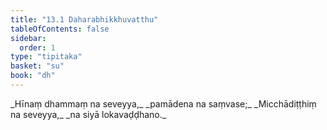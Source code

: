 ```yaml
---
title: "13.1 Daharabhikkhuvatthu"
tableOfContents: false
sidebar:
  order: 1
type: "tipitaka"
basket: "su"
book: "dh"
---
```



<DynamicBreadcrumb />

<Division number="167" book="dh">

<Paragraph number="180" type="verses" book="dh">
_Hīnaṃ dhammaṃ na seveyya,_  
_pamādena na saṃvase;_  
_Micchādiṭṭhiṃ na seveyya,_  
_na siyā lokavaḍḍhano._
</Paragraph>
</Division>